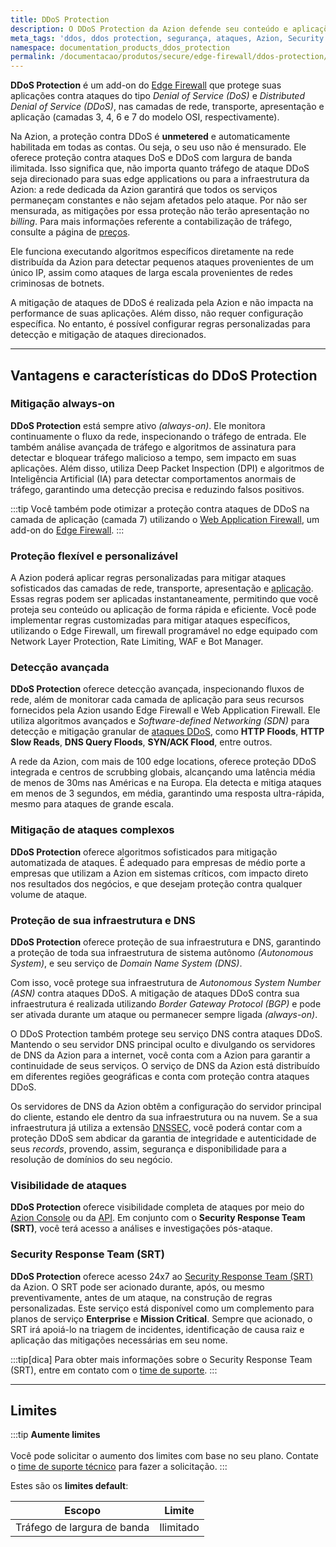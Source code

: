 ```yaml
---
title: DDoS Protection
description: O DDoS Protection da Azion defende seu conteúdo e aplicações contra ataques do tipo Distributed Denial of Service (DDoS).
meta_tags: 'ddos, ddos protection, segurança, ataques, Azion, Security Response Team, edge firewall'
namespace: documentation_products_ddos_protection
permalink: /documentacao/produtos/secure/edge-firewall/ddos-protection/
---
```



**DDoS Protection** é um add-on do [Edge Firewall](/pt-br/documentacao/produtos/secure/edge-firewall/) que protege suas aplicações contra ataques do tipo *Denial of Service (DoS)* e *Distributed Denial of Service (DDoS)*, nas camadas de rede, transporte, apresentação e aplicação (camadas 3, 4, 6 e 7 do modelo OSI, respectivamente).

Na Azion, a proteção contra DDoS é **unmetered** e automaticamente habilitada em todas as contas. Ou seja, o seu uso não é mensurado. Ele oferece proteção contra ataques DoS e DDoS com largura de banda ilimitada. Isso significa que, não importa quanto tráfego de ataque DDoS seja direcionado para suas edge applications ou para a infraestrutura da Azion: a rede dedicada da Azion garantirá que todos os serviços permaneçam constantes e não sejam afetados pelo ataque. Por não ser mensurada, as mitigações por essa proteção não terão apresentação no *billing*. Para mais informações referente a contabilização de tráfego, consulte a página de [preços](/pt-br/precos/).

Ele funciona executando algoritmos específicos diretamente na rede distribuída da Azion para detectar pequenos ataques provenientes de um único IP, assim como ataques de larga escala provenientes de redes criminosas de botnets.

A mitigação de ataques de DDoS é realizada pela Azion e não impacta na performance de suas aplicações. Além disso, não requer configuração específica. No entanto, é possível configurar regras personalizadas para detecção e mitigação de ataques direcionados.

---

## Vantagens e características do DDoS Protection

### Mitigação always-on

**DDoS Protection** está sempre ativo *(always-on)*. Ele monitora continuamente o fluxo da rede, inspecionando o tráfego de entrada. Ele também análise avançada de tráfego e algoritmos de assinatura para detectar e bloquear tráfego malicioso a tempo, sem impacto em suas aplicações. Além disso, utiliza Deep Packet Inspection (DPI) e algoritmos de Inteligência Artificial (IA) para detectar comportamentos anormais de tráfego, garantindo uma detecção precisa e reduzindo falsos positivos.

:::tip
Você também pode otimizar a proteção contra ataques de DDoS na camada de aplicação (camada 7) utilizando o [Web Application Firewall](/pt-br/documentacao/produtos/secure/edge-firewall/web-application-firewall/), um add-on do [Edge Firewall](/pt-br/documentacao/produtos/secure/edge-firewall/).
:::

### Proteção flexível e personalizável

A Azion poderá aplicar regras personalizadas para mitigar ataques sofisticados das camadas de rede, transporte, apresentação e [aplicação](https://www.azion.com/pt-br/learning/ddos/ataque-a-camada-de-aplicacao/). Essas regras podem ser aplicadas instantaneamente, permitindo que você proteja seu conteúdo ou aplicação de forma rápida e eficiente. Você pode implementar regras customizadas para mitigar ataques específicos, utilizando o Edge Firewall, um firewall programável no edge equipado com Network Layer Protection, Rate Limiting, WAF e Bot Manager.

### Detecção avançada

**DDoS Protection** oferece detecção avançada, inspecionando fluxos de rede, além de monitorar cada camada de aplicação para seus recursos fornecidos pela Azion usando Edge Firewall e Web Application Firewall. Ele utiliza algoritmos avançados e *Software-defined Networking (SDN)* para detecção e mitigação granular de [ataques DDoS](https://www.azion.com/pt-br/learning/ddos/o-que-e-ataque-ddos/), como **HTTP Floods**, **HTTP Slow Reads**, **DNS Query Floods**, **SYN/ACK Flood**, entre outros.

A rede da Azion, com mais de 100 edge locations, oferece proteção DDoS integrada e centros de scrubbing globais, alcançando uma latência média de menos de 30ms nas Américas e na Europa. Ela detecta e mitiga ataques em menos de 3 segundos, em média, garantindo uma resposta ultra-rápida, mesmo para ataques de grande escala.

### Mitigação de ataques complexos

**DDoS Protection** oferece algoritmos sofisticados para mitigação automatizada de ataques. É adequado para empresas de médio porte a empresas que utilizam a Azion em sistemas críticos, com impacto direto nos resultados dos negócios, e que desejam proteção contra qualquer volume de ataque.

<LinkButton link="/pt-br/documentacao/produtos/secure/edge-firewall/ddos-protection/ddos-mitigation/" label="Saiba mais sobre DDoS Migration" severity="secondary" target="_blank" />

### Proteção de sua infraestrutura e DNS

**DDoS Protection** oferece proteção de sua infraestrutura e DNS, garantindo a proteção de toda sua infraestrutura de sistema autônomo *(Autonomous System)*, e seu serviço de *Domain Name System (DNS)*.

Com isso, você protege sua infraestrutura de *Autonomous System Number (ASN)* contra ataques DDoS. A mitigação de ataques DDoS contra sua infraestrutura é realizada utilizando *Border Gateway Protocol (BGP)* e pode ser ativada durante um ataque ou permanecer sempre ligada *(always-on)*.

O DDoS Protection também protege seu serviço DNS contra ataques DDoS. Mantendo o seu servidor DNS principal oculto e divulgando os servidores de DNS da Azion para a internet, você conta com a Azion para garantir a continuidade de seus serviços. O serviço de DNS da Azion está distribuído em diferentes regiões geográficas e conta com proteção contra ataques DDoS.

Os servidores de DNS da Azion obtêm a configuração do servidor principal do cliente, estando ele dentro da sua infraestrutura ou na nuvem. Se a sua infraestrutura já utiliza a extensão [DNSSEC](/pt-br/documentacao/produtos/secure/edge-dns/compatibilidade-dnssec/), você poderá contar com a proteção DDoS sem abdicar da garantia de integridade e autenticidade de seus *records*, provendo, assim, segurança e disponibilidade para a resolução de domínios do seu negócio.

### Visibilidade de ataques

**DDoS Protection** oferece visibilidade completa de ataques por meio do [Azion Console](https://console.azion.com) ou da [API](https://api.azion.com). Em conjunto com o **Security Response Team (SRT)**, você terá acesso a análises e investigações pós-ataque.

### Security Response Team (SRT)

**DDoS Protection** oferece acesso 24x7 ao [Security Response Team (SRT)](/pt-br/documentacao/servicos/security-response-team/) da Azion. O SRT pode ser acionado durante, após, ou mesmo preventivamente, antes de um ataque, na construção de regras personalizadas. Este serviço está disponível como um complemento para planos de serviço **Enterprise** e **Mission Critical**. Sempre que acionado, o SRT irá apoiá-lo na triagem de incidentes, identificação de causa raiz e aplicação das mitigações necessárias em seu nome.

:::tip[dica]
Para obter mais informações sobre o Security Response Team (SRT), entre em contato com o [time de suporte](https://www.azion.com/pt-br/suporte/).
:::

---

## Limites

:::tip
**Aumente limites** <br></br>
Você pode solicitar o aumento dos limites com base no seu plano. Contate o [time de suporte técnico](/pt-br/documentacao/servicos/suporte/) para fazer a solicitação.
:::

Estes são os **limites default**:

| Escopo | Limite |
| ------ | ------ |
| Tráfego de largura de banda | Ilimitado |